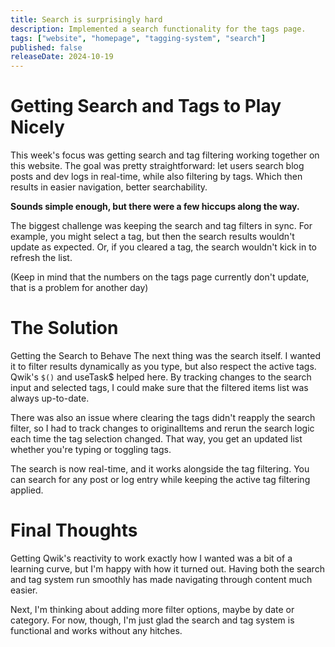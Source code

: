 ```yaml
---
title: Search is surprisingly hard
description: Implemented a search functionality for the tags page.
tags: ["website", "homepage", "tagging-system", "search"] 
published: false
releaseDate: 2024-10-19
---
```


# Getting Search and Tags to Play Nicely
This week's focus was getting search and tag filtering working together on this website. 
The goal was pretty straightforward: let users search blog posts and dev logs in real-time, while also filtering by tags.
Which then results in easier navigation, better searchability.

**Sounds simple enough, but there were a few hiccups along the way.**

The biggest challenge was keeping the search and tag filters in sync. For example, you might select a tag, but then the search results wouldn't update as expected. 
Or, if you cleared a tag, the search wouldn't kick in to refresh the list. 

(Keep in mind that the numbers on the tags page currently don't update, that is a problem for another day)

# The Solution

Getting the Search to Behave
The next thing was the search itself. I wanted it to filter results dynamically as you type, but also respect the active tags. 
Qwik's `$()` and useTask$ helped here. By tracking changes to the search input and selected tags, I could make sure that the filtered items list was always up-to-date.

There was also an issue where clearing the tags didn't reapply the search filter, so I had to track changes to originalItems and rerun the search logic each time the tag selection changed. 
That way, you get an updated list whether you're typing or toggling tags.

The search is now real-time, and it works alongside the tag filtering. You can search for any post or log entry while keeping the active tag filtering applied.

<SearchExample alt="Tags and search system in action"/>

# Final Thoughts
Getting Qwik's reactivity to work exactly how I wanted was a bit of a learning curve, but I'm happy with how it turned out. Having both the search and tag system run smoothly has made navigating through content much easier.

Next, I'm thinking about adding more filter options, maybe by date or category. For now, though, I'm just glad the search and tag system is functional and works without any hitches.